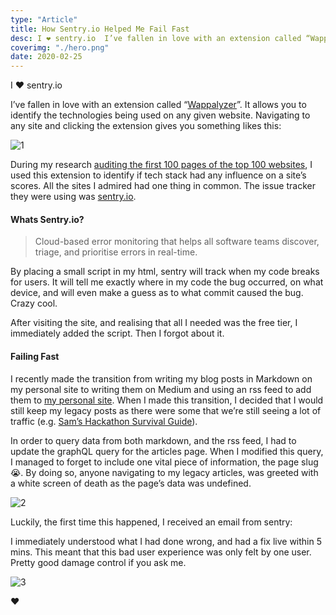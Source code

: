 ```yaml
---
type: "Article"
title: How Sentry.io Helped Me Fail Fast
desc: I ❤ sentry.io  I’ve fallen in love with an extension called “Wappalyzer ”. It allows you to identify the technologies being used on any given website. Navigating to any site and clicking the extension gives you something likes this. During my resear...
coverimg: "./hero.png"
date: 2020-02-25
---
```


I ❤ sentry.io

I’ve fallen in love with an extension called “[Wappalyzer](https://www.wappalyzer.com/)”. It allows you to identify the technologies being used on any given website. Navigating to any site and clicking the extension gives you something likes this:

![1](./1.png)

During my research [auditing the first 100 pages of the top 100 websites](https://medium.com/@samlarsendisney/auditing-the-first-100-pages-of-the-top-100-websites-2e30c4d36847), I used this extension to identify if tech stack had any influence on a site’s scores. All the sites I admired had one thing in common. The issue tracker they were using was [sentry.io](https://sentry.io/).

#### Whats Sentry.io?

> Cloud-based error monitoring that helps all software teams discover, triage, and prioritise errors in real-time.

By placing a small script in my html, sentry will track when my code breaks for users. It will tell me exactly where in my code the bug occurred, on what device, and will even make a guess as to what commit caused the bug. Crazy cool.

After visiting the site, and realising that all I needed was the free tier, I immediately added the script. Then I forgot about it.

#### Failing Fast

I recently made the transition from writing my blog posts in Markdown on my personal site to writing them on Medium and using an rss feed to add them to [my personal site](https://sld.codes/). When I made this transition, I decided that I would still keep my legacy posts as there were some that we’re still seeing a lot of traffic (e.g. [Sam’s Hackathon Survival Guide](https://sld.codes/articles/sams-hackathon-guide)).

In order to query data from both markdown, and the rss feed, I had to update the graphQL query for the articles page. When I modified this query, I managed to forget to include one vital piece of information, the page slug 😭. By doing so, anyone navigating to my legacy articles, was greeted with a white screen of death as the page’s data was undefined.

![2](./2.png)

Luckily, the first time this happened, I received an email from sentry:

I immediately understood what I had done wrong, and had a fix live within 5 mins. This meant that this bad user experience was only felt by one user. Pretty good damage control if you ask me.

![3](./3.png)

❤